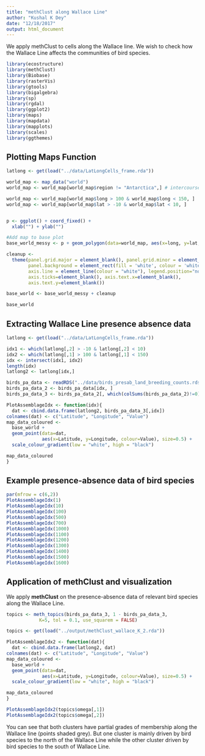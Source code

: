```yaml
---
title: "methClust along Wallace Line"
author: "Kushal K Dey"
date: "12/18/2017"
output: html_document
---
```


We apply methClust to cells along the Wallace line. We wish to check how the Wallace Line affects the communities of bird species. 

```r
library(ecostructure)
library(methClust)
library(Biobase)
library(rasterVis)
library(gtools)
library(bigalgebra)
library(sp)
library(rgdal)
library(ggplot2)
library(maps)
library(mapdata)
library(mapplots)
library(scales)
library(ggthemes)

```

## Plotting Maps Function

```r
latlong <- get(load("../data/LatLongCells_frame.rda"))
```

```r
world_map <- map_data("world")
world_map <- world_map[world_map$region != "Antarctica",] # intercourse antarctica

world_map <- world_map[world_map$long > 100 & world_map$long < 150, ]
world_map <- world_map[world_map$lat > -10 & world_map$lat < 10, ]


p <- ggplot() + coord_fixed() +
  xlab("") + ylab("")

#Add map to base plot
base_world_messy <- p + geom_polygon(data=world_map, aes(x=long, y=lat, group=group), colour="light green", fill="light green")

cleanup <- 
  theme(panel.grid.major = element_blank(), panel.grid.minor = element_blank(), 
        panel.background = element_rect(fill = 'white', colour = 'white'), 
        axis.line = element_line(colour = "white"), legend.position="none",
        axis.ticks=element_blank(), axis.text.x=element_blank(),
        axis.text.y=element_blank())

base_world <- base_world_messy + cleanup

base_world

```

## Extracting Wallace Line presence absence data

```r
latlong <- get(load("../data/LatLongCells_frame.rda"))
```

```r
idx1 <- which(latlong[,2] > -10 & latlong[,2] < 10)
idx2 <- which(latlong[,1] > 100 & latlong[,1] < 150)
idx <- intersect(idx1, idx2)
length(idx)
latlong2 <- latlong[idx,]
```

```r
birds_pa_data <- readRDS("../data/birds_presab_land_breeding_counts.rds")
birds_pa_data_2 <- birds_pa_data[idx, ]
birds_pa_data_3 <- birds_pa_data_2[, which(colSums(birds_pa_data_2)!=0)]
```

```r
PlotAssemblageIdx <- function(idx){
  dat <- cbind.data.frame(latlong2, birds_pa_data_3[,idx])
colnames(dat) <- c("Latitude", "Longitude", "Value")
map_data_coloured <- 
  base_world +
  geom_point(data=dat, 
             aes(x=Latitude, y=Longitude, colour=Value), size=0.5) +
  scale_colour_gradient(low = "white", high = "black") 

map_data_coloured
}

```

## Example presence-absence data of bird species 

```r
par(mfrow = c(6,2))
PlotAssemblageIdx(1)
PlotAssemblageIdx(10)
PlotAssemblageIdx(100)
PlotAssemblageIdx(500)
PlotAssemblageIdx(700)
PlotAssemblageIdx(1000)
PlotAssemblageIdx(1100)
PlotAssemblageIdx(1200)
PlotAssemblageIdx(1300)
PlotAssemblageIdx(1400)
PlotAssemblageIdx(1500)
PlotAssemblageIdx(1600)
```

## Application of methClust and visualization

We apply **methClust** on the presence-absence data of relevant bird species along the Wallace Line.

```r
topics <- meth_topics(birds_pa_data_3, 1 - birds_pa_data_3, 
            K=5, tol = 0.1, use_squarem = FALSE)
```

```r
topics <- get(load("../output/methClust_wallace_K_2.rda"))
```

```r
PlotAssemblageIdx2 <- function(dat){
  dat <- cbind.data.frame(latlong2, dat)
colnames(dat) <- c("Latitude", "Longitude", "Value")
map_data_coloured <- 
  base_world +
  geom_point(data=dat, 
             aes(x=Latitude, y=Longitude, colour=Value), size=0.5) +
  scale_colour_gradient(low = "white", high = "black") 

map_data_coloured
}

```

```r
PlotAssemblageIdx2(topics$omega[,1])
PlotAssemblageIdx2(topics$omega[,2])
```

You can see that both clusters have partial grades of membership along the Wallace line (points shaded grey). But one cluster is mainly driven by bird species to the north of the Wallace Line  while the other cluster driven by bird species to the south of Wallace Line. 


